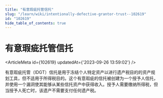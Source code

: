 ```yaml
---
title: "有意瑕疵托管信托"
slug: "/learn/wiki/intentionally-defective-grantor-trust--102619"
id: "102619"
hide_table_of_contents: true
---
```



# 有意瑕疵托管信托

<ArticleMeta id={102619} updatedAt={'2023-09-26 13:59:02'} />
<div className='border-solid border-b border-t-0 my-4 border-[var(--ifm-color-gray-300)]' />

有意瑕疵托管（IDGT）信托是用于冻结个人特定资产以进行遗产税目的的资产规划工具，但不适用于所得税目的。这个有意瑕疵的信托被创建为一个授予人信托，并使用一个漏洞使其能够从某些信托资产中获得收入。授予人需要缴纳所得税，但当授予人死亡时，该遗产不需要支付任何遗产税。
